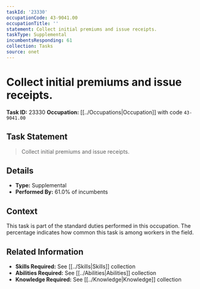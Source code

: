 ```yaml
---
taskId: '23330'
occupationCode: 43-9041.00
occupationTitle: ''
statement: Collect initial premiums and issue receipts.
taskType: Supplemental
incumbentsResponding: 61
collection: Tasks
source: onet
---
```

# Collect initial premiums and issue receipts.

**Task ID:** 23330
**Occupation:** [[../Occupations|Occupation]] with code `43-9041.00`

## Task Statement

> Collect initial premiums and issue receipts.

## Details

- **Type:** Supplemental
- **Performed By:** 61.0% of incumbents

## Context

This task is part of the standard duties performed in this occupation. The percentage indicates how common this task is among workers in the field.

## Related Information

- **Skills Required:** See [[../Skills|Skills]] collection
- **Abilities Required:** See [[../Abilities|Abilities]] collection
- **Knowledge Required:** See [[../Knowledge|Knowledge]] collection
